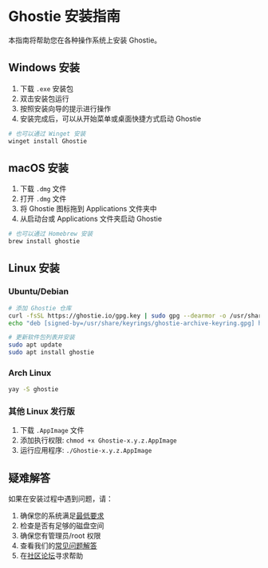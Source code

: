 # Ghostie 安装指南

本指南将帮助您在各种操作系统上安装 Ghostie。

## Windows 安装

1. 下载 `.exe` 安装包
2. 双击安装包运行
3. 按照安装向导的提示进行操作
4. 安装完成后，可以从开始菜单或桌面快捷方式启动 Ghostie

```bash
# 也可以通过 Winget 安装
winget install Ghostie
```

## macOS 安装

1. 下载 `.dmg` 文件
2. 打开 `.dmg` 文件
3. 将 Ghostie 图标拖到 Applications 文件夹中
4. 从启动台或 Applications 文件夹启动 Ghostie

```bash
# 也可以通过 Homebrew 安装
brew install ghostie
```

## Linux 安装

### Ubuntu/Debian

```bash
# 添加 Ghostie 仓库
curl -fsSL https://ghostie.io/gpg.key | sudo gpg --dearmor -o /usr/share/keyrings/ghostie-archive-keyring.gpg
echo "deb [signed-by=/usr/share/keyrings/ghostie-archive-keyring.gpg] https://repo.ghostie.io/apt stable main" | sudo tee /etc/apt/sources.list.d/ghostie.list

# 更新软件包列表并安装
sudo apt update
sudo apt install ghostie
```

### Arch Linux

```bash
yay -S ghostie
```

### 其他 Linux 发行版

1. 下载 `.AppImage` 文件
2. 添加执行权限: `chmod +x Ghostie-x.y.z.AppImage`
3. 运行应用程序: `./Ghostie-x.y.z.AppImage`

## 疑难解答

如果在安装过程中遇到问题，请：

1. 确保您的系统满足[最低要求](/docs/start#系统要求)
2. 检查是否有足够的磁盘空间
3. 确保您有管理员/root 权限
4. 查看我们的[常见问题解答](/docs/faq)
5. 在[社区论坛](/docs/community)寻求帮助 